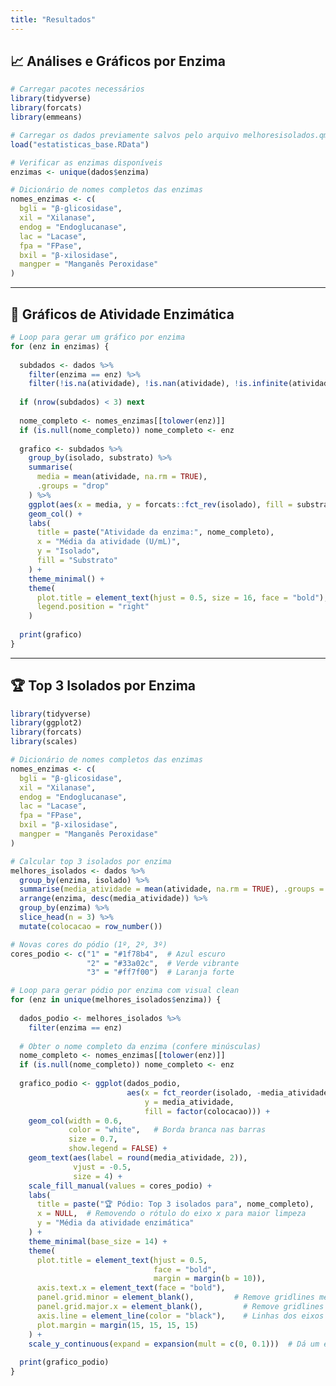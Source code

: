 ```yaml
---
title: "Resultados"
---
```


## 📈 Análises e Gráficos por Enzima

```r
# Carregar pacotes necessários
library(tidyverse)
library(forcats)
library(emmeans)

# Carregar os dados previamente salvos pelo arquivo melhoresisolados.qmd
load("estatisticas_base.RData")

# Verificar as enzimas disponíveis
enzimas <- unique(dados$enzima)

# Dicionário de nomes completos das enzimas
nomes_enzimas <- c(
  bgli = "β-glicosidase",
  xil = "Xilanase",
  endog = "Endoglucanase",
  lac = "Lacase",
  fpa = "FPase",
  bxil = "β-xilosidase",
  mangper = "Manganês Peroxidase"
)
```

------------------------------------------------------------------------

## 🧪 Gráficos de Atividade Enzimática

```r
# Loop para gerar um gráfico por enzima
for (enz in enzimas) {
  
  subdados <- dados %>%
    filter(enzima == enz) %>%
    filter(!is.na(atividade), !is.nan(atividade), !is.infinite(atividade))
  
  if (nrow(subdados) < 3) next
  
  nome_completo <- nomes_enzimas[[tolower(enz)]]
  if (is.null(nome_completo)) nome_completo <- enz
  
  grafico <- subdados %>%
    group_by(isolado, substrato) %>%
    summarise(
      media = mean(atividade, na.rm = TRUE),
      .groups = "drop"
    ) %>%
    ggplot(aes(x = media, y = forcats::fct_rev(isolado), fill = substrato)) +
    geom_col() +
    labs(
      title = paste("Atividade da enzima:", nome_completo),
      x = "Média da atividade (U/mL)",
      y = "Isolado",
      fill = "Substrato"
    ) +
    theme_minimal() +
    theme(
      plot.title = element_text(hjust = 0.5, size = 16, face = "bold"),
      legend.position = "right"
    )
  
  print(grafico)
}
```

------------------------------------------------------------------------

## 🏆 Top 3 Isolados por Enzima

```r
library(tidyverse)
library(ggplot2)
library(forcats)
library(scales)

# Dicionário de nomes completos das enzimas
nomes_enzimas <- c(
  bgli = "β-glicosidase",
  xil = "Xilanase",
  endog = "Endoglucanase",
  lac = "Lacase",
  fpa = "FPase",
  bxil = "β-xilosidase",
  mangper = "Manganês Peroxidase"
)

# Calcular top 3 isolados por enzima
melhores_isolados <- dados %>%
  group_by(enzima, isolado) %>%
  summarise(media_atividade = mean(atividade, na.rm = TRUE), .groups = "drop") %>%
  arrange(enzima, desc(media_atividade)) %>%
  group_by(enzima) %>%
  slice_head(n = 3) %>%
  mutate(colocacao = row_number())

# Novas cores do pódio (1º, 2º, 3º)
cores_podio <- c("1" = "#1f78b4",  # Azul escuro
                 "2" = "#33a02c",  # Verde vibrante
                 "3" = "#ff7f00")  # Laranja forte

# Loop para gerar pódio por enzima com visual clean
for (enz in unique(melhores_isolados$enzima)) {
  
  dados_podio <- melhores_isolados %>% 
    filter(enzima == enz)
  
  # Obter o nome completo da enzima (confere minúsculas)
  nome_completo <- nomes_enzimas[[tolower(enz)]]
  if (is.null(nome_completo)) nome_completo <- enz
  
  grafico_podio <- ggplot(dados_podio, 
                          aes(x = fct_reorder(isolado, -media_atividade), 
                              y = media_atividade, 
                              fill = factor(colocacao))) +
    geom_col(width = 0.6, 
             color = "white",   # Borda branca nas barras
             size = 0.7, 
             show.legend = FALSE) +
    geom_text(aes(label = round(media_atividade, 2)), 
              vjust = -0.5, 
              size = 4) +
    scale_fill_manual(values = cores_podio) +
    labs(
      title = paste("🏆 Pódio: Top 3 isolados para", nome_completo),
      x = NULL,  # Removendo o rótulo do eixo x para maior limpeza
      y = "Média da atividade enzimática"
    ) +
    theme_minimal(base_size = 14) +
    theme(
      plot.title = element_text(hjust = 0.5, 
                                face = "bold", 
                                margin = margin(b = 10)),
      axis.text.x = element_text(face = "bold"),
      panel.grid.minor = element_blank(),         # Remove gridlines menores
      panel.grid.major.x = element_blank(),         # Remove gridlines verticais
      axis.line = element_line(color = "black"),    # Linhas dos eixos para delimitação
      plot.margin = margin(15, 15, 15, 15)
    ) +
    scale_y_continuous(expand = expansion(mult = c(0, 0.1)))  # Dá um espaço para os rótulos acima das barras
  
  print(grafico_podio)
}

```
